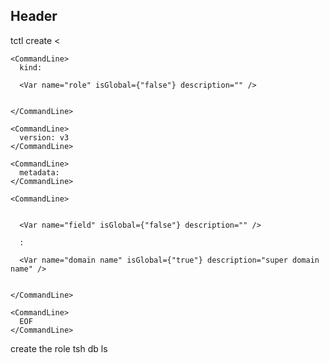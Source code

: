 ## Header

<Snippet>
  <Command>
    <CommandLine data-content="$ ">
      tctl create <<EOF
    </CommandLine>

    <CommandLine>
      kind: 

      <Var name="role" isGlobal={"false"} description="" />


    </CommandLine>

    <CommandLine>
      version: v3
    </CommandLine>

    <CommandLine>
      metadata:
    </CommandLine>

    <CommandLine>
        

      <Var name="field" isGlobal={"false"} description="" />

      : 

      <Var name="domain name" isGlobal={"true"} description="super domain name" />


    </CommandLine>

    <CommandLine>
      EOF
    </CommandLine>
  </Command>

  <CommandComment data-type="descr">
    create the role
  </CommandComment>

  <Command>
    <CommandLine data-content="$ ">
      tsh db ls
    </CommandLine>
  </Command>
</Snippet>
